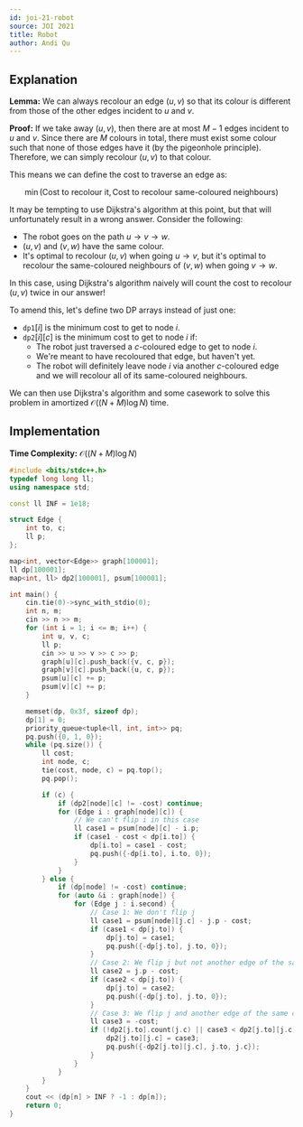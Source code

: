 ```yaml
---
id: joi-21-robot
source: JOI 2021
title: Robot
author: Andi Qu
---
```


## Explanation

**Lemma:** We can always recolour an edge $(u, v)$ so that its colour is
different from those of the other edges incident to $u$ and $v$.

**Proof:** If we take away $(u, v)$, then there are at most $M - 1$ edges
incident to $u$ and $v$. Since there are $M$ colours in total, there must exist
some colour such that none of those edges have it (by the pigeonhole principle).
Therefore, we can simply recolour $(u, v)$ to that colour.

This means we can define the cost to traverse an edge as:

$$
\min(\text{Cost to recolour it}, \text{Cost to recolour same-coloured neighbours})
$$

It may be tempting to use Dijkstra's algorithm at this point, but that will
unfortunately result in a wrong answer. Consider the following:

- The robot goes on the path $u \rightarrow v \rightarrow w$.
- $(u, v)$ and $(v, w)$ have the same colour.
- It's optimal to recolour $(u, v)$ when going $u \rightarrow v$, but it's
  optimal to recolour the same-coloured neighbours of $(v, w)$ when going
  $v \rightarrow w$.

In this case, using Dijkstra's algorithm naively will count the cost to recolour
$(u, v)$ twice in our answer!

To amend this, let's define two DP arrays instead of just one:

- $\texttt{dp1}[i]$ is the minimum cost to get to node $i$.
- $\texttt{dp2}[i][c]$ is the minimum cost to get to node $i$ if:
  - The robot just traversed a $c$-coloured edge to get to node $i$.
  - We're meant to have recoloured that edge, but haven't yet.
  - The robot will definitely leave node $i$ via another $c$-coloured edge and
    we will recolour all of its same-coloured neighbours.

We can then use Dijkstra's algorithm and some casework to solve this problem in
amortized $\mathcal O((N + M) \log N)$ time.

## Implementation

**Time Complexity:** $\mathcal O((N + M) \log N)$

<LanguageSection>
<CPPSection>

```cpp
#include <bits/stdc++.h>
typedef long long ll;
using namespace std;

const ll INF = 1e18;

struct Edge {
	int to, c;
	ll p;
};

map<int, vector<Edge>> graph[100001];
ll dp[100001];
map<int, ll> dp2[100001], psum[100001];

int main() {
	cin.tie(0)->sync_with_stdio(0);
	int n, m;
	cin >> n >> m;
	for (int i = 1; i <= m; i++) {
		int u, v, c;
		ll p;
		cin >> u >> v >> c >> p;
		graph[u][c].push_back({v, c, p});
		graph[v][c].push_back({u, c, p});
		psum[u][c] += p;
		psum[v][c] += p;
	}

	memset(dp, 0x3f, sizeof dp);
	dp[1] = 0;
	priority_queue<tuple<ll, int, int>> pq;
	pq.push({0, 1, 0});
	while (pq.size()) {
		ll cost;
		int node, c;
		tie(cost, node, c) = pq.top();
		pq.pop();

		if (c) {
			if (dp2[node][c] != -cost) continue;
			for (Edge i : graph[node][c]) {
				// We can't flip i in this case
				ll case1 = psum[node][c] - i.p;
				if (case1 - cost < dp[i.to]) {
					dp[i.to] = case1 - cost;
					pq.push({-dp[i.to], i.to, 0});
				}
			}
		} else {
			if (dp[node] != -cost) continue;
			for (auto &i : graph[node]) {
				for (Edge j : i.second) {
					// Case 1: We don't flip j
					ll case1 = psum[node][j.c] - j.p - cost;
					if (case1 < dp[j.to]) {
						dp[j.to] = case1;
						pq.push({-dp[j.to], j.to, 0});
					}
					// Case 2: We flip j but not another edge of the same colour
					ll case2 = j.p - cost;
					if (case2 < dp[j.to]) {
						dp[j.to] = case2;
						pq.push({-dp[j.to], j.to, 0});
					}
					// Case 3: We flip j and another edge of the same colour
					ll case3 = -cost;
					if (!dp2[j.to].count(j.c) || case3 < dp2[j.to][j.c]) {
						dp2[j.to][j.c] = case3;
						pq.push({-dp2[j.to][j.c], j.to, j.c});
					}
				}
			}
		}
	}
	cout << (dp[n] > INF ? -1 : dp[n]);
	return 0;
}
```

</CPPSection>
</LanguageSection>
